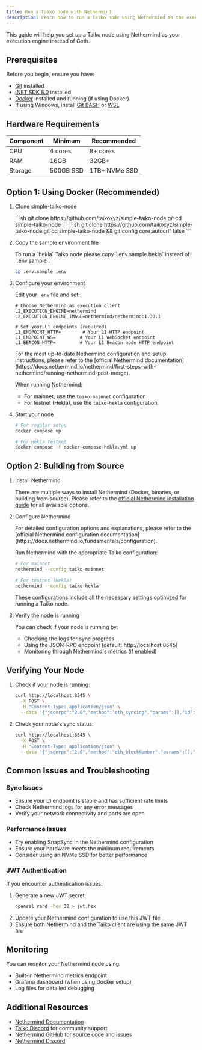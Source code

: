 ```yaml
---
title: Run a Taiko node with Nethermind
description: Learn how to run a Taiko node using Nethermind as the execution engine.
---
```



This guide will help you set up a Taiko node using Nethermind as your execution engine instead of Geth.

## Prerequisites

Before you begin, ensure you have:
- [Git](https://git-scm.com/) installed
- [.NET SDK 8.0](https://dotnet.microsoft.com/download/dotnet/8.0) installed
- [Docker](https://docs.docker.com/engine/install/) installed and running (if using Docker)
- If using Windows, install [Git BASH](https://gitforwindows.org/) or [WSL](https://learn.microsoft.com/en-us/windows/wsl/install)

## Hardware Requirements

| Component | Minimum | Recommended |
|-----------|---------|-------------|
| CPU | 4 cores | 8+ cores |
| RAM | 16GB | 32GB+ |
| Storage | 500GB SSD | 1TB+ NVMe SSD |

## Option 1: Using Docker (Recommended)

<Steps>

1. Clone simple-taiko-node

    <Tabs>
      <TabItem label="Mac/Linux">
        ```sh
        git clone https://github.com/taikoxyz/simple-taiko-node.git
        cd simple-taiko-node
        ```
      </TabItem>
      <TabItem label="Windows">
        ```sh
        git clone https://github.com/taikoxyz/simple-taiko-node.git
        cd simple-taiko-node && git config core.autocrlf false
        ```
      </TabItem>
    </Tabs>

2. Copy the sample environment file

    <Aside title="Info">
    To run a `hekla` Taiko node please copy `.env.sample.hekla` instead of `.env.sample`.
    </Aside>

    ```sh
    cp .env.sample .env
    ```

3. Configure your environment

    Edit your `.env` file and set:
    ```env
    # Choose Nethermind as execution client
    L2_EXECUTION_ENGINE=nethermind
    L2_EXECUTION_ENGINE_IMAGE=nethermind/nethermind:1.30.1

    # Set your L1 endpoints (required)
    L1_ENDPOINT_HTTP=        # Your L1 HTTP endpoint
    L1_ENDPOINT_WS=         # Your L1 WebSocket endpoint
    L1_BEACON_HTTP=         # Your L1 Beacon node HTTP endpoint
    ```

    <Aside>
    For the most up-to-date Nethermind configuration and setup instructions, please refer to the [official Nethermind documentation](https://docs.nethermind.io/nethermind/first-steps-with-nethermind/running-nethermind-post-merge).

    When running Nethermind:
    - For mainnet, use the `taiko-mainnet` configuration
    - For testnet (Hekla), use the `taiko-hekla` configuration
    </Aside>

4. Start your node

    ```sh
    # For regular setup
    docker compose up

    # For Hekla testnet
    docker compose -f docker-compose-hekla.yml up
    ```

</Steps>

## Option 2: Building from Source

<Steps>

1. Install Nethermind

    There are multiple ways to install Nethermind (Docker, binaries, or building from source). Please refer to the [official Nethermind installation guide](https://docs.nethermind.io/get-started/installing-nethermind) for all available options.

2. Configure Nethermind

    <Aside>
    For detailed configuration options and explanations, please refer to the [official Nethermind configuration documentation](https://docs.nethermind.io/fundamentals/configuration).
    </Aside>

    Run Nethermind with the appropriate Taiko configuration:
    ```sh
    # For mainnet
    nethermind --config taiko-mainnet

    # For testnet (Hekla)
    nethermind --config taiko-hekla
    ```

    These configurations include all the necessary settings optimized for running a Taiko node.

3. Verify the node is running

    You can check if your node is running by:
    - Checking the logs for sync progress
    - Using the JSON-RPC endpoint (default: http://localhost:8545)
    - Monitoring through Nethermind's metrics (if enabled)

</Steps>

## Verifying Your Node

1. Check if your node is running:
    ```sh
    curl http://localhost:8545 \
      -X POST \
      -H "Content-Type: application/json" \
      --data '{"jsonrpc":"2.0","method":"eth_syncing","params":[],"id":1}'
    ```

2. Check your node's sync status:
    ```sh
    curl http://localhost:8545 \
      -X POST \
      -H "Content-Type: application/json" \
      --data '{"jsonrpc":"2.0","method":"eth_blockNumber","params":[],"id":1}'
    ```

## Common Issues and Troubleshooting

### Sync Issues
- Ensure your L1 endpoint is stable and has sufficient rate limits
- Check Nethermind logs for any error messages
- Verify your network connectivity and ports are open

### Performance Issues
- Try enabling SnapSync in the Nethermind configuration
- Ensure your hardware meets the minimum requirements
- Consider using an NVMe SSD for better performance

### JWT Authentication
If you encounter authentication issues:
1. Generate a new JWT secret:
    ```sh
    openssl rand -hex 32 > jwt.hex
    ```
2. Update your Nethermind configuration to use this JWT file
3. Ensure both Nethermind and the Taiko client are using the same JWT file

## Monitoring

You can monitor your Nethermind node using:
- Built-in Nethermind metrics endpoint
- Grafana dashboard (when using Docker setup)
- Log files for detailed debugging

## Additional Resources

- [Nethermind Documentation](https://docs.nethermind.io)
- [Taiko Discord](https://discord.gg/taikoxyz) for community support
- [Nethermind GitHub](https://github.com/NethermindEth/nethermind) for source code and issues
- [Nethermind Discord](https://discord.com/invite/PaCMRFdvWT)
